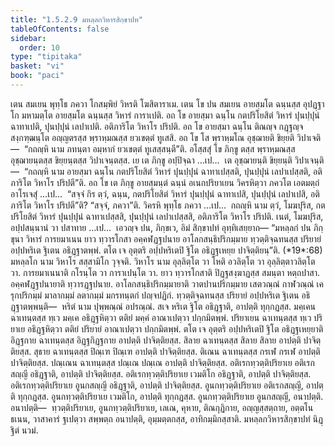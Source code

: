 ```yaml
---
title: "1.5.2.9 มหลฺลกวิหารสิกฺขาปท"
tableOfContents: false
sidebar:
  order: 10
type: "tipitaka"
basket: "vi"
book: "paci"
---
```



<DynamicBreadcrumb />

<Division number="134" book="paci">

<Paragraph number="457" book="paci">
เตน สมเยน พุทฺโธ ภควา โกสมฺพิยํ วิหรติ โฆสิตาราเม. เตน โข ปน สมเยน อายสฺมโต ฉนฺนสฺส อุปฏฺฐาโก มหามตฺโต อายสฺมโต ฉนฺนสฺส วิหารํ การาเปติ. อถ โข อายสฺมา ฉนฺโน กตปริโยสิตํ วิหารํ ปุนปฺปุนํ ฉาทาเปติ, ปุนปฺปุนํ เลปาเปติ. อติภาริโต วิหาโร ปริปติ. อถ โข อายสฺมา ฉนฺโน ติณญฺจ กฏฺฐญฺจ สงฺกฑฺฒนฺโต อญฺญตรสฺส พฺราหฺมณสฺส ยวเขตฺตํ ทูเสสิ. อถ โข โส พฺราหฺมโณ อุชฺฌายติ ขิยฺยติ วิปาเจติ—  “กถญฺหิ นาม ภทนฺตา อมฺหากํ ยวเขตฺตํ ทูเสสฺสนฺตี”ติ.
</Paragraph>

<Paragraph number="458" book="paci">
อโสฺสสุํ โข ภิกฺขู ตสฺส พฺราหฺมณสฺส อุชฺฌายนฺตสฺส ขิยฺยนฺตสฺส วิปาเจนฺตสฺส. เย เต ภิกฺขู อปฺปิจฺฉา …เป…  เต อุชฺฌายนฺติ ขิยฺยนฺติ วิปาเจนฺติ—  “กถญฺหิ นาม อายสฺมา ฉนฺโน กตปริโยสิตํ วิหารํ ปุนปฺปุนํ ฉาทาเปสฺสติ, ปุนปฺปุนํ เลปาเปสฺสติ, อติภาริโต วิหาโร ปริปตี”ติ.
</Paragraph>

<Paragraph number="459" book="paci">
อถ โข เต ภิกฺขู อายสฺมนฺตํ ฉนฺนํ อเนกปริยาเยน วิครหิตฺวา ภควโต เอตมตฺถํ อาโรเจสุํ …เป…  “สจฺจํ กิร ตฺวํ, ฉนฺน, กตปริโยสิตํ วิหารํ ปุนปฺปุนํ ฉาทาเปสิ, ปุนปฺปุนํ เลปาเปสิ, อติภาริโต วิหาโร ปริปตี”ติ? “สจฺจํ, ภควา”ติ. วิครหิ พุทฺโธ ภควา …เป…  กถญฺหิ นาม ตฺวํ, โมฆปุริส, กตปริโยสิตํ วิหารํ ปุนปฺปุนํ ฉาทาเปสฺสสิ, ปุนปฺปุนํ เลปาเปสฺสสิ, อติภาริโต วิหาโร ปริปติ. เนตํ, โมฆปุริส, อปฺปสนฺนานํ วา ปสาทาย …เป…  เอวญฺจ ปน, ภิกฺขเว, อิมํ สิกฺขาปทํ อุทฺทิเสยฺยาถ—
</Paragraph>

</Division>
<Division number="135" book="paci">

<Paragraph number="460" book="paci">
<Emphasis>“มหลฺลกํ ปน ภิกฺขุนา วิหารํ การยมาเนน ยาว ทฺวารโกสา อคฺคฬฏฺฐปนาย อาโลกสนฺธิปริกมฺมาย ทฺวตฺติจฺฉทนสฺส ปริยายํ อปฺปหริเต ฐิเตน อธิฏฺฐาตพฺพํ. ตโต เจ อุตฺตริ อปฺปหริเตปิ ฐิโต อธิฏฺฐเหยฺย ปาจิตฺติยนฺ”</Emphasis>ติ. (*19*:<Emphasis>68</Emphasis>)
</Paragraph>

</Division>
<Division number="136" book="paci">

<Paragraph number="461" book="paci">
<Emphasis>มหลฺลโก</Emphasis> นาม วิหาโร สสฺสามิโก วุจฺจติ.
</Paragraph>

<Paragraph number="462" book="paci">
<Emphasis>วิหาโร</Emphasis> นาม อุลฺลิตฺโต วา โหติ อวลิตฺโต วา อุลฺลิตฺตาวลิตฺโต วา.
</Paragraph>

<Paragraph number="463" book="paci">
<Emphasis>การยมาเนนา</Emphasis>ติ กโรนฺโต วา การาเปนฺโต วา.
</Paragraph>

<Paragraph number="464" book="paci">
<Emphasis>ยาว ทฺวารโกสา</Emphasis>ติ ปิฏฺฐสงฺฆาฏสฺส สมนฺตา หตฺถปาสา.
</Paragraph>

<Paragraph number="465" book="paci">
<Emphasis>อคฺคฬฏฺฐปนายา</Emphasis>ติ ทฺวารฏฺฐปนาย.
</Paragraph>

<Paragraph number="466" book="paci">
<Emphasis>อาโลกสนฺธิปริกมฺมายา</Emphasis>ติ วาตปานปริกมฺมาย เสตวณฺณํ กาฬวณฺณํ เครุกปริกมฺมํ มาลากมฺมํ ลตากมฺมํ มกรทนฺตกํ ปญฺจปฏิกํ.
</Paragraph>

<Paragraph number="467" book="paci">
<Emphasis>ทฺวตฺติจฺฉทนสฺส ปริยายํ อปฺปหริเต ฐิเตน อธิฏฺฐาตพฺพนฺ</Emphasis>ติ—  หริตํ นาม ปุพฺพณฺณํ อปรณฺณํ. สเจ หริเต ฐิโต อธิฏฺฐาติ, อาปตฺติ ทุกฺกฏสฺส. มคฺเคน ฉาเทนฺตสฺส ทฺเว มคฺเค อธิฏฺฐหิตฺวา ตติยํ มคฺคํ อาณาเปตฺวา ปกฺกมิตพฺพํ. ปริยาเยน ฉาเทนฺตสฺส ทฺเว ปริยาเย อธิฏฺฐหิตฺวา ตติยํ ปริยายํ อาณาเปตฺวา ปกฺกมิตพฺพํ.
</Paragraph>

</Division>
<Division number="137" book="paci">

<Paragraph number="468" book="paci">
<Emphasis>ตโต เจ อุตฺตริ อปฺปหริเตปิ ฐิโต อธิฏฺฐเหยฺยา</Emphasis>ติ อิฏฺฐกาย ฉาเทนฺตสฺส อิฏฺฐกิฏฺฐกาย อาปตฺติ ปาจิตฺติยสฺส. สิลาย ฉาเทนฺตสฺส สิลาย สิลาย อาปตฺติ ปาจิตฺติยสฺส. สุธาย ฉาเทนฺตสฺส ปิณฺเฑ ปิณฺเฑ อาปตฺติ ปาจิตฺติยสฺส. ติเณน ฉาเทนฺตสฺส กรเฬ กรเฬ อาปตฺติ ปาจิตฺติยสฺส. ปณฺเณน ฉาเทนฺตสฺส ปณฺเณ ปณฺเณ อาปตฺติ ปาจิตฺติยสฺส.
</Paragraph>

<Paragraph number="469" book="paci">
อติเรกทฺวตฺติปริยาเย อติเรกสญฺญี อธิฏฺฐาติ, อาปตฺติ ปาจิตฺติยสฺส. อติเรกทฺวตฺติปริยาเย เวมติโก อธิฏฺฐาติ, อาปตฺติ ปาจิตฺติยสฺส. อติเรกทฺวตฺติปริยาเย อูนกสญฺญี อธิฏฺฐาติ, อาปตฺติ ปาจิตฺติยสฺส.
</Paragraph>

<Paragraph number="470" book="paci">
อูนกทฺวตฺติปริยาเย อติเรกสญฺญี, อาปตฺติ ทุกฺกฏสฺส. อูนกทฺวตฺติปริยาเย เวมติโก, อาปตฺติ ทุกฺกฏสฺส. อูนกทฺวตฺติปริยาเย อูนกสญฺญี, อนาปตฺติ.
</Paragraph>

</Division>
<Division number="138" book="paci">

<Paragraph number="471" book="paci">
อนาปตฺติ—  ทฺวตฺติปริยาเย, อูนกทฺวตฺติปริยาเย, เลเณ, คุหาย, ติณกุฏิกาย, อญฺญสฺสตฺถาย, อตฺตโน ธเนน, วาสาคารํ ฐเปตฺวา สพฺพตฺถ อนาปตฺติ, อุมฺมตฺตกสฺส, อาทิกมฺมิกสฺสาติ.

</Paragraph>
</Division>

<Paragraph number="472" type="center" book="paci">
มหลฺลกวิหารสิกฺขาปทํ นิฏฺฐิตํ นวมํ.
</Paragraph>